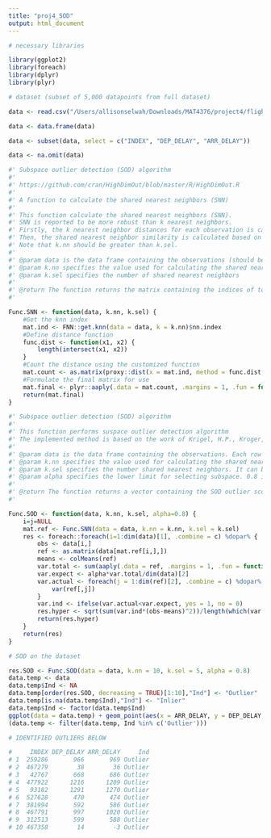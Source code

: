 ```yaml
---
title: "proj4_SOD"
output: html_document
---
```


```r
# necessary libraries

library(ggplot2)
library(foreach)
library(dplyr)
library(plyr)

# dataset (subset of 5,000 datapoints from full dataset)

data <- read.csv("/Users/allisonselwah/Downloads/MAT4376/project4/flight_2019_subset.csv")

data <- data.frame(data)

data <- subset(data, select = c("INDEX", "DEP_DELAY", "ARR_DELAY"))

data <- na.omit(data)

#' Subspace outlier detection (SOD) algorithm 
#' 
#' https://github.com/cran/HighDimOut/blob/master/R/HighDimOut.R
#' 
#' A function to calculate the shared nearest neighbors (SNN)
#' 
#' This function calculate the shared nearest neighbors (SNN). 
#' SNN is reported to be more robust than k nearest neighbors. 
#' Firstly, the k nearest neighbor distances for each observation is calculated. 
#' Then, the shared nearest neighbor similarity is calculated based on the result of k nearest neighbor.
#' Note that k.nn should be greater than k.sel.
#' 
#' @param data is the data frame containing the observations (should be numeric data). Each row represents an observation and each variable is stored in one column.
#' @param k.nn specifies the value used for calculating the shared nearest neighbors.
#' @param k.sel specifies the number of shared nearest neighbors
#'
#' @return The function returns the matrix containing the indices of top k shared nearest neighbors for each observation
#'

Func.SNN <- function(data, k.nn, k.sel) {
    #Get the knn index
    mat.ind <- FNN::get.knn(data = data, k = k.nn)$nn.index
    #Define distance function
    func.dist <- function(x1, x2) {
        length(intersect(x1, x2))
    }
    #Count the distance using the customized function
    mat.count <- as.matrix(proxy::dist(x = mat.ind, method = func.dist, diag = T, upper = T))
    #Formulate the final matrix for use
    mat.final <- plyr::aaply(.data = mat.count, .margins = 1, .fun = function(x) {order(x, decreasing=T)[1:k.sel]})
    return(mat.final)
}

#' Subspace outlier detection (SOD) algorithm 
#' 
#' This function performs suspace outlier detection algorithm 
#' The implemented method is based on the work of Krigel, H.P., Kroger, P., Schubert, E., Zimek, A., Outlier detection in axis-parallel subspaces of high dimensional data, 2009.
#' 
#' @param data is the data frame containing the observations. Each row represents an observation and each variable is stored in one column.
#' @param k.nn specifies the value used for calculating the shared nearest neighbors. Note that k.nn should be greater than k.sel.
#' @param k.sel specifies the number shared nearest neighbors. It can be interpreted as the number of reference set for constructing the subspace hyperplane.
#' @param alpha specifies the lower limit for selecting subspace. 0.8 is set as default as suggested in the original paper.
#' 
#' @return The function returns a vector containing the SOD outlier scores for each observation
#' 

Func.SOD <- function(data, k.nn, k.sel, alpha=0.8) {
    i=j=NULL
    mat.ref <- Func.SNN(data = data, k.nn = k.nn, k.sel = k.sel)
    res <- foreach::foreach(i=1:dim(data)[1], .combine = c) %dopar% {
        obs <- data[i,]
        ref <- as.matrix(data[mat.ref[i,],])
        means <- colMeans(ref)
        var.total <- sum(aaply(.data = ref, .margins = 1, .fun = function(x) sum((x-means)^2)))/k.sel
        var.expect <- alpha*var.total/dim(data)[2]
        var.actual <- foreach(j = 1:dim(ref)[2], .combine = c) %dopar% {
            var(ref[,j])
        }
        var.ind <- ifelse(var.actual<var.expect, yes = 1, no = 0)
        res.hyper <- sqrt(sum(var.ind*(obs-means)^2))/length(which(var.ind==1))
        return(res.hyper)
    }
    return(res)
}

# SOD on the dataset

res.SOD <- Func.SOD(data = data, k.nn = 10, k.sel = 5, alpha = 0.8)
data.temp <- data
data.temp$Ind <- NA
data.temp[order(res.SOD, decreasing = TRUE)[1:10],"Ind"] <- "Outlier"
data.temp[is.na(data.temp$Ind),"Ind"] <- "Inlier"
data.temp$Ind <- factor(data.temp$Ind)
ggplot(data = data.temp) + geom_point(aes(x = ARR_DELAY, y = DEP_DELAY, color=Ind, shape=Ind)) + scale_color_manual(values=c("#e9c46a","#287271")) + ggtitle("Subspace Outlier Detection Algorithm")
(data.temp <- filter(data.temp, Ind %in% c('Outlier')))

# IDENTIFIED OUTLIERS BELOW

#     INDEX DEP_DELAY ARR_DELAY     Ind
# 1  259286       966       969 Outlier
# 2  467279        38        36 Outlier
# 3   42767       668       686 Outlier
# 4  477922      1216      1209 Outlier
# 5   93182      1291      1270 Outlier
# 6  527628       470       474 Outlier
# 7  381994       592       586 Outlier
# 8  467791       997      1020 Outlier
# 9  312513       599       588 Outlier
# 10 467358        14        -3 Outlier
```
